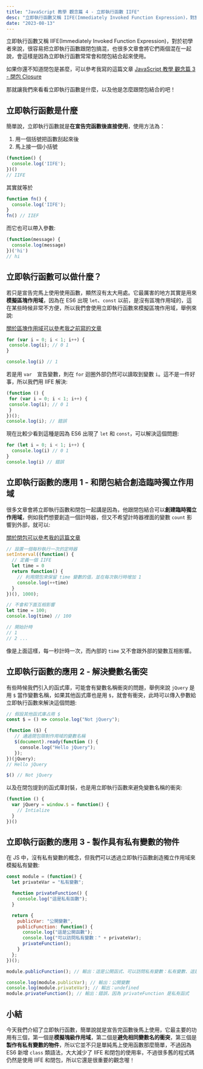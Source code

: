 ```yaml
---
title: "JavaScript 教學 觀念篇 4 - 立即執行函數 IIFE"
desc: "立即執行函數又稱 IIFE(Immediately Invoked Function Expression)，對於初學者來說，很容易把立即執行函數跟閉包搞混，也很多文章會將它們兩個混在一起說，會這樣是因為立即執行函數常常會和閉包結合起來使用。"
date: "2023-08-13"
---
```


立即執行函數又稱 IIFE(Immediately Invoked Function Expression)，對於初學者來說，很容易把立即執行函數跟閉包搞混，也很多文章會將它們兩個混在一起說，會這樣是因為立即執行函數常常會和閉包結合起來使用。

如果你還不知道閉包是甚麼，可以參考我寫的這篇文章
[JavaScript 教學 觀念篇 3 - 閉包 Closure](/)

那就讓我們來看看立即執行函數是什麼，以及他是怎麼跟閉包結合的吧！

## 立即執行函數是什麼
簡單說，立即執行函數就是**在宣告完函數後直接使用**，使用方法為：
1. 用一個括號把函數刮起來後
2. 馬上接一個小括號

```javascript
(function() {
  console.log('IIFE');
})()
// IIFE
```
其實就等於

```js
function fn() {
  console.log('IIFE');
}
fn() // IIEF
```

而它也可以帶入參數:
```js
(function(message) {
  console.log(message)
})('hi')
// hi
```

## 立即執行函數可以做什麼？

若只是宣告完馬上使用使用函數，顯然沒有太大用處。它最厲害的地方其實是用來**模擬區塊作用域**，因為在 ES6 出現 `let`、`const` 以前，是沒有區塊作用域的，這在某些時候非常不方便，所以我們會使用立即執行函數來模擬區塊作用域，舉例來說:

[關於區塊作用域可以參考我之前寫的文章](https://thisweb.tech/javascript-block-scope-tdz/)

```js
for (var i = 0; i < 1; i++) { 
 console.log(i); // 0 1
}

console.log(i) // 1
```
若是用 `var`　宣告變數，則在 `for` 迴圈外部仍然可以讀取到變數 `i`。這不是一件好事，所以我們用 IIFE 解決:

```js
(function () { 
 for (var i = 0; i < 1; i++) { 
 console.log(i); // 0 1
 } 
})(); 
console.log(i); // 錯誤
```

現在比較少看到這種是因為 ES6 出現了 `let` 和 `const`，可以解決這個問題: 
```js
for (let i = 0; i < 1; i++) {
  console.log(i) // 0 1
}
console.log(i) // 錯誤
```

## 立即執行函數的應用 1 - 和閉包結合創造臨時獨立作用域
很多文章會將立即執行函數和閉包一起講是因為，他跟閉包結合可以**創建臨時獨立作用域**，例如我們想要創造一個計時器，但又不希望計時器裡面的變數 `count` 影響到外部，就可以:

[關於閉包可以參考我的這篇文章](https://thisweb.tech/javasrcipt-closure/)
```js
// 設置一個每秒執行一次的定時器
setInterval((function() {
  // 定義一個 IIFE
  let time = 0
  return function() {
    // 利用閉包來保留 time 變數的值，並在每次執行時增加 1
    console.log(++time)
  }
})(), 1000);

// 不會和下面互相影響
let time = 100;
console.log(time) // 100

// 開始計時
// 1
// 2 ...
```
像是上面這樣，每一秒計時一次，而內部的 `time` 又不會跟外部的變數互相影響。

## 立即執行函數的應用 2 - 解決變數名衝突
有些時候我們引入的函式庫，可能會有變數名稱衝突的問題，舉例來說 `jQuery` 是用 `$` 當作變數名稱，如果其他函式庫也是用 `$`，就會有衝突，此時可以傳入參數給立即執行函數來解決這個問題:

```js
// 假設其他函式庫占用 $
const $ = () => console.log("Not jQuery");

(function ($) {
   // 通過閉包限制作用域的變數名稱
   $(document).ready(function () {
     console.log("Hello jQuery");
   });
})(jQuery);
// Hello jQuery

$() // Not jQuery
```

以及在閉包提到的函式庫封裝，也是用立即執行函數來避免變數名稱的衝突:

```js
(function () {
  var jQuery = window.$ = function() {
    // Intialize
  }
})()
```

## 立即執行函數的應用 3 - 製作具有私有變數的物件
在 JS 中，沒有私有變數的概念，但我們可以透過立即執行函數創造獨立作用域來模擬私有變數:

```js
const module = (function() {
  let privateVar = "私有變數";

  function privateFunction() {
    console.log("這是私有函數");
  }

  return {
    publicVar: "公開變數",
    publicFunction: function() {
      console.log("這是公開函數");
      console.log("可以訪問私有變數：" + privateVar);
      privateFunction();
    }
  };
})();

module.publicFunction(); // 輸出：這是公開函式、可以訪問私有變數：私有變數、這是私有函數

console.log(module.publicVar); // 輸出：公開變數
console.log(module.privateVar); // 輸出：undefined
module.privateFunction(); // 輸出：錯誤，因為 privateFunction 是私有函式
```

## 小結
今天我們介紹了立即執行函數，簡單說就是宣告完函數後馬上使用，它最主要的功用有三個，第一個是**模擬塊級作用域**，第二個是**避免相同變數名的衝突**，第三個是**製作有私有變數的物件**，所以它並不只是單純馬上使用函數那麼簡單，不過因為 ES6 新增 `class` 類語法，大大減少了 IIFE 和閉包的使用率，不過很多舊的程式碼仍然是使用 IIFE 和閉包，所以它還是很重要的觀念喔！